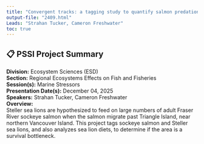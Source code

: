 ```yaml
---
title: "Convergent tracks: a tagging study to quantify salmon predation by sea lions"
output-file: "2409.html"
Leads: "Strahan Tucker, Cameron Freshwater"
toc: true
---
```


## 📋 PSSI Project Summary

**Division:** Ecosystem Sciences (ESD)  
**Section:** Regional Ecosystems Effects on Fish and Fisheries  
**Session(s):** Marine Stressors  
**Presentation Date(s):** December 04, 2025  
**Speakers:** Strahan Tucker, Cameron Freshwater  
**Overview:**  
Steller sea lions are hypothesized to feed on large numbers of adult Fraser River sockeye salmon when the salmon migrate past Triangle Island, near northern Vancouver Island. This project tags sockeye salmon and Steller sea lions, and also analyzes sea lion diets, to determine if the area is a survival bottleneck.   


